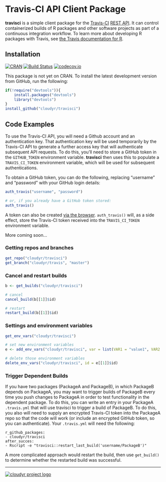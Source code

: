 # Travis-CI API Client Package #

**travisci** is a simple client package for the [Travis-CI](http://travis-ci.org/) [REST API](http://docs.travis-ci.com/api/#overview). It can control containerized builds of R packages and other software projects as part of a continuous integration workflow. To learn more about developing R packages with Travis, see [the Travis documentation for R](http://docs.travis-ci.com/user/languages/r/).

## Installation ##

[![CRAN](http://www.r-pkg.org/badges/version/travisci)](http://cran.r-project.org/package=travisci)
[![Build Status](https://travis-ci.org/cloudyr/travisci.png?branch=master)](https://travis-ci.org/cloudyr/travisci) [![codecov.io](http://codecov.io/github/cloudyr/travisci/coverage.svg?branch=master)](http://codecov.io/github/cloudyr/travisci?branch=master)

This package is not yet on CRAN. To install the latest development version from GitHub, run the following:

```R
if(!require("devtools")){
    install.packages("devtools")
    library("devtools")
}
install_github("cloudyr/travisci")
```

## Code Examples ##

To use the Travis-CI API, you will need a Github account and an authentication key. That authentication key will be used temporarily by the Travis-CI API to generate a further access key that will authenticate subsequent API requests. To do this, you'll need to store a GitHub token in the `GITHUB_TOKEN` environment variable. **travisci** then uses this to populate a `TRAVIS_CI_TOKEN` environment variable, which will be used for subsequent authentications.

To obtain a GitHub token, you can do the following, replacing "username" and "password" with your GitHub login details:

```R
auth_travis("username", "password")

# or, if you already have a GitHub token stored:
auth_travis()
```

A token can also be created [via the browser](https://github.com/settings/tokens). `auth_travis()` will, as a side effect, store the Travis-CI token received into the `TRAVIS_CI_TOKEN` environment variable.


More coming soon...


### Getting repos and branches ###

```r
get_repo("cloudyr/travisci")
get_branch("cloudyr/travis", "master")
```

### Cancel and restart builds ###

```r
b <- get_builds("cloudyr/travisci")

# cancel
cancel_build(b[[1]]$id)

# restart
restart_build(b[[1]]$id)
```

### Settings and environment variables ###

```r
get_env_vars("cloudyr/travisci")

# set new environment variables
e <- add_env_vars("cloudyr/travisci", var = list(VAR1 = "value1", VAR2 = "value2"))

# delete those environment variables
delete_env_vars("cloudyr/travisci", id = e[[1]]$id)
```

### Trigger Dependent Builds ###

If you have two packages (PackageA and PackageB), in which PackageB depends on PackageA, you may want to trigger builds of PackageB every time you push changes to PackageA in order to test functionality in the dependent package. To do this, you can write an entry in your PackageA `.travis.yml` that will use travisci to trigger a build of PackageB. To do this, you also will need to supply an encrypted Travis-CI token into the PackageA repo so that the code will work (or include an encrypted GitHub token, so you can authenticate). Your `.travis.yml` will need the following:

```
r_github_packages:
- cloudyr/travisci
after_succes:
- Rscript -e "travisci::restart_last_build('username/PackageB')"
```

A more complicated approach would restart the build, then use `get_build()` to determine whether the restarted build was successful.

---
[![cloudyr project logo](http://i.imgur.com/JHS98Y7.png)](https://github.com/cloudyr)
